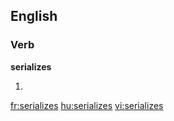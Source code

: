 
==English==

===Verb===
'''serializes'''

# {{third-person singular of|[[serialize]]}}

[[fr:serializes]]
[[hu:serializes]]
[[vi:serializes]]